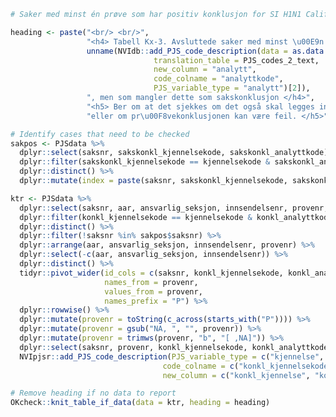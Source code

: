 ```r
# Saker med minst én prøve som har positiv konklusjon for SI H1N1 California, men som mangler dette som sakskonklusjon

heading <- paste("<br/> <br/>",
                 "<h4> Tabell Kx-3. Avsluttede saker med minst \u00E9n pr\u00F8ve som har positiv konklusjon for",
                 unname(NVIdb::add_PJS_code_description(data = as.data.frame(analyttkode), 
                                translation_table = PJS_codes_2_text,
                                new_column = "analytt", 
                                code_colname = "analyttkode", 
                                PJS_variable_type = "analytt")[2]),
                 ", men som mangler dette som sakskonklusjon </h4>",
                 "<h5> Ber om at det sjekkes om det også skal legges inn som sakskonklusjonen,",
                 "eller om pr\u00F8vekonklusjonen kan være feil. </h5>")

# Identify cases that need to be checked
sakpos <- PJSdata %>%
  dplyr::select(saksnr, sakskonkl_kjennelsekode, sakskonkl_analyttkode) %>%
  dplyr::filter(sakskonkl_kjennelsekode == kjennelsekode & sakskonkl_analyttkode == analyttkode) %>%
  dplyr::distinct() %>%
  dplyr::mutate(index = paste(saksnr, sakskonkl_kjennelsekode, sakskonkl_analyttkode, sep = "-"))

ktr <- PJSdata %>%
  dplyr::select(saksnr, aar, ansvarlig_seksjon, innsendelsenr, provenr, konkl_kjennelsekode, konkl_analyttkode, avsluttet) %>%
  dplyr::filter(konkl_kjennelsekode == kjennelsekode & konkl_analyttkode == analyttkode & !is.na(avsluttet)) %>%
  dplyr::distinct() %>%
  dplyr::filter(!saksnr %in% sakpos$saksnr) %>%
  dplyr::arrange(aar, ansvarlig_seksjon, innsendelsenr, provenr) %>%
  dplyr::select(-c(aar, ansvarlig_seksjon, innsendelsenr)) %>%
  dplyr::distinct() %>%
  tidyr::pivot_wider(id_cols = c(saksnr, konkl_kjennelsekode, konkl_analyttkode),
                     names_from = provenr,
                     values_from = provenr,
                     names_prefix = "P") %>%
  dplyr::rowwise() %>%
  dplyr::mutate(provenr = toString(c_across(starts_with("P")))) %>%
  dplyr::mutate(provenr = gsub("NA, ", "", provenr)) %>%
  dplyr::mutate(provenr = trimws(provenr, "b", "[ ,NA]")) %>%
  dplyr::select(saksnr, provenr, konkl_kjennelsekode, konkl_analyttkode) %>%
  NVIpjsr::add_PJS_code_description(PJS_variable_type = c("kjennelse", "analytt"),
                                  code_colname = c("konkl_kjennelsekode", "konkl_analyttkode"),
                                  new_column = c("konkl_kjennelse", "konkl_analytt")) 

# Remove heading if no data to report
OKcheck::knit_table_if_data(data = ktr, heading = heading)
```
